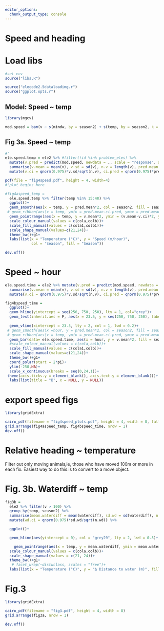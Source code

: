 ```yaml
---
editor_options:
  chunk_output_type: console
---
```


# Speed and heading

# Load libs

```r
#set env
source("libs.R")
```

```r
source("elecode2.5dataloading.r")
source("ggplot.opts.r")
```

## Model: Speed ~ temp

```r
library(mgcv)

mod.speed = bam(v ~ s(mindw, by = season2) + s(temp, by = season2, k = 4) + season2 + woody.density + s(id, bs = "re"), data = ele2)
```

## Fig 3a. Speed ~ temp

```r
#'
ele.speed.temp = ele2 %>% #filter(!id %in% problem_eles) %>%
  mutate(v.pred = predict(mod.speed, newdata = ., scale = "response", allow.new.levels = T), temp = round_any(temp,2)) %>%  group_by(season2, temp) %>%
  summarise(v.mean = mean(v), v.sd = sd(v), n.v = length(v), pred.mean = mean(v.pred, na.rm = T), pred.sd=sd(v.pred, na.rm = T), pred.n = length(v.pred)) %>%
  mutate(v.ci = qnorm(0.975)*v.sd/sqrt(n.v), ci.pred = qnorm(0.975)*pred.sd/sqrt(pred.n))
```


```r
pdf(file = "fig4speed.pdf", height = 4, width=4)
#'plot begins here

#fig4aspeed_temp = 
  ele.speed.temp %>% filter(temp %in% 15:40) %>% 
  ggplot()+
  geom_smooth(aes(x = temp, y = pred.mean*2, col = season2, fill = season2), lty = 1, lwd = 0.5)+
 # geom_ribbon(aes(x = temp, ymin = pred.mean-ci.pred, ymax = pred.mean+ci.pred, fill = season2), alpha = 0.5)+
  geom_pointrange(aes(x = temp, y = v.mean*2, ymin = (v.mean-v.ci)*2, ymax = (v.mean+v.ci)*2, col = season2, shape = season2), fatten = 10, fill = "white", lty = 1, lwd = 0.2, stroke = 0.6)+
  scale_colour_manual(values = c(cola,colb))+
  scale_fill_manual(values = c(cola1,colb1))+
  scale_shape_manual(values=c(21,24))+
  theme_bw()+g1+
  labs(list(x = "Temperature (°C)", y = "Speed (m/hour)",
            col = "Season", fill = "Season"))

dev.off()
```

# Speed ~ hour
```r
ele.speed.time = ele2 %>% mutate(v.pred = predict(mod.speed, newdata = ., scale = "response", allow.new.levels = T)) %>%  group_by(season2, hour) %>%
  summarise(v.mean = mean(v), v.sd = sd(v), n.v = length(v), pred.mean = mean(v.pred, na.rm = T), pred.sd=sd(v.pred, na.rm = T), pred.n = length(v.pred)) %>%
  mutate(v.ci = qnorm(0.975)*v.sd/sqrt(n.v), ci.pred = qnorm(0.975)*pred.sd/sqrt(pred.n))
```

```r
fig4bspeed_time = 
  ggplot()+
  geom_hline(yintercept = seq(250, 750, 250), lty = 1, col="grey")+
  geom_text(inherit.aes = F, aes(x = 23.5, y = seq(250, 750, 250), label = c("250m/hr","500m/hr","750m/hr")), vjust = "outward", size = 2)+
  
  geom_vline(xintercept = 23.5, lty = 2, col = 1, lwd = 0.2)+
 # geom_smooth(aes(x =hour, y = pred.mean*2, col = season2, fill = season2), lty = 1, lwd = 0.5)+
 # geom_ribbon(aes(x = temp, ymin = pred.mean-ci.pred, ymax = pred.mean+ci.pred, fill = season2), alpha = 0.5)+
  geom_bar(data= ele.speed.time, aes(x = hour, y = v.mean*2, fill = season2), stat = "identity", position = "dodge")+
  #scale_colour_manual(values = c(cola,colb))+
  scale_fill_manual(values = c(cola1,colb))+
  scale_shape_manual(values=c(21,24))+
  theme_bw()+g1+
  coord_polar(start = 2*pi)+
  ylim(-250,NA)+
  scale_x_continuous(breaks = seq(0,24,1))+
 theme(axis.ticks.y = element_blank(), axis.text.y = element_blank())+
  labs(list(title = "B", x = NULL, y = NULL))
```

# export speed figs

```r
library(gridExtra)

cairo_pdf(filename = "fig4speed_plots.pdf", height = 4, width = 8, fallback_resolution = 600)
grid.arrange(fig4aspeed_temp, fig4bspeed_time, nrow = 1)
dev.off()
```


# Relative heading ~ temperature

Filter out only moving animals,ie, those who have moved 100m or more in each fix.
Easiest way to do this is to convert to a move object.

# Fig. 3b. Waterdiff ~ temp

```r

fig3b = 
  ele2 %>% filter(v > 100) %>% 
  group_by(temp, season2) %>%
  summarise(mean.waterdiff = mean(waterdiff), sd.wd = sd(waterdiff), n.wd = length(waterdiff)) %>%
  mutate(wd.ci = qnorm(0.975)*sd.wd/sqrt(n.wd)) %>% 

  ggplot()+

  geom_hline(aes(yintercept = 0), col = "grey20", lty = 2, lwd = 0.5)+

    geom_pointrange(aes(x = temp, y = mean.waterdiff, ymin = mean.waterdiff-wd.ci, ymax = mean.waterdiff+wd.ci, col = season2, shape = season2), position = position_dodge(width = 0.7), fatten = 10, lty = 1, fill = "white", stroke = 0.7, lwd = 0.2)+
  scale_colour_manual(values = c(cola,colb))+
  scale_shape_manual(values = c(21, 24))+
  theme_bw()+g1+
   # facet_wrap(~distwclass, scales = "free")+
  labs(list(x = "Temperature (°C)", y = "Δ Distance to water (m)", fill = "Season", shape = "Season", colour = "Season"))#+ylim(-25,30)+xlim(15,40)

```

# Fig.3

```r

library(gridExtra)

cairo_pdf(filename = "fig3.pdf", height = 4, width = 8)
grid.arrange(fig3a, nrow = 1)

dev.off()
```

